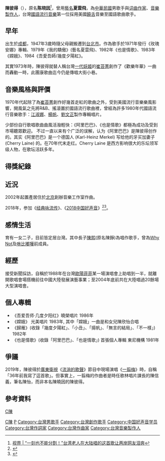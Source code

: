 {{blpsources|time=2021-06-01}}
{{藝人
| 姓名 = 陳彼得<br>Peter Chen
| 類型 = 男歌手
| 圖片 = 
| 圖片尺寸 =   
| 圖片簡介 =  
| 本名 = 陈晓因
| 綽號 = 夏雲飛
| 國籍 = {{ROC}}
| 出生日期 = {{birth date and age|1943|8|12}}
| 出生地點 = {{ROC-1928|四川省}}[[成都縣|成都縣]]
| 逝世日期 =  
| 逝世地點 = 
| 職業 = 歌手、词曲作家、唱片製作人
| 語言 = [[華語|華語]]
| 教育程度 = [[國立成功大學|國立成功大學]]機械工程學系
| 音樂類型 = [[流行|流行]]
| 演奏樂器 = 
| 出道作 = 
| 代表作 = 《歡樂年華》([[崔苔菁|崔苔菁]]唱)、《乘風破浪》([[崔苔菁|崔苔菁]]唱)、《煙火》([[崔苔菁|崔苔菁]]唱)、《默許》([[崔苔菁|崔苔菁]]唱)、《遲到》([[劉文正|劉文正]]唱)、《阿里巴巴》、《也是情歌》、《幾度夕陽紅》、《一段情》([[劉文正|劉文正]]唱)、《陽光爲什麽不來》(賈思樂唱)、《熱情的夏季》(費玉清唱)、《嫦娥》、《我的她》(沈雁唱)、《故事的真相》(楊林唱)等。
| 活躍年代 = 1971年4月至今
| 唱片公司 =銀河唱片、麗歌唱片、 [[東尼機構|東尼機構]]、[[光美唱片|光美唱片]]、曉榮唱片
| 經紀公司=  
| 獎項 = 
}}

'''陳彼得'''（{{bd|1943年|8月12日||catIdx=C陳}}），原名'''陈晓因'''<ref>[http://m.ckxx.net/shipin/p/147919.html 视界 | “一刻也不能分割！”台湾老人在大陆唱的这首歌让两岸网友泪奔]</ref>，曾用[[藝名|藝名]]'''夏雲飛'''，為[[中華民國|中華民國]]男歌手與[[词曲作家|词曲作家]]、[[音樂製作人|音樂製作人]]，台灣[[國語流行音樂|國語流行音樂]]第一位採用美國[[饒舌|饒舌]]音樂至國語歌曲歌手。

==早年==
出生於[[成都|成都]]，1947年3歲時隨父母親搬遷到[[台北市|台北市]]。作為歌手於1971年發行《玫瑰安娜》專輯、1979年《我的驕傲》(藝名夏雲飛)、1982年《也是情歌》、1983年《嫦娥》、1984《吾愛吾師/幾度夕陽紅》。

其實1973年時，陳彼得就替人稱台灣[[一代妖姬|一代妖姬]]的[[崔苔菁|崔苔菁]]創作了《歡樂年華》一曲而轟動一時，此團康歌曲迄今仍是傳唱大街小巷。

==音樂風格與評價==
1970年代起除了為[[崔苔菁|崔苔菁]]創作好幾首走紅的歌曲之外，受到美國流行音樂樂風影響，開風氣之先將R&B、搖滾置於國語流行歌曲裡，曾經為許多1980年代國語流行音樂歌手：[[江淑娜|江淑娜]]、[[楊帆|楊帆]]、[[劉文正|劉文正]]製作專輯唱片。

少部份自行歌唱歌曲曲風活潑輕快：《阿里巴巴》、《也是情歌》都極為成功及受到市場聽眾歡迎。
不过一直以来有个广泛的误解，认为《阿里巴巴》是陳彼得创作的。其实《阿里巴巴》是一个德国人 (Karl-Heinz Merkel) 写给他的牙买加妻子 (Cherry Laine) 的。在70年代末走红。Cherry Laine 是西方影响很大的乐坛领军级人物，在歌坛活跃多年。

==得獎紀錄==

==近況==
2002年起置產居住於[[北京|北京]]創辦音樂工作室作曲。

2018年，参加《[[经典咏流传|经典咏流传]]》、《[[2018中国好声音|2018中国好声音]]》<ref>{{cite news |editor=陈恺 |title=《经典咏流传》74岁台湾音乐人热血呐喊沸腾全场 |url=https://www.163.com/ent/article/DD4S0LUG00038793.html |accessdate=2021-05-04 |work=网易娱乐 |publisher=网易 |date=2018-03-17}}</ref><ref>{{cite news |author=裘晋奕 |title=《好声音》“保留戏份”又来了：74岁台湾音乐教父陈彼得今晚亮嗓 |url=https://www.cqcb.com/entertainment/2018-08-10/1016274_pc.html |accessdate=2021-05-04 |work=上游新闻 |date=2018-08-10}}</ref>。

==感情生活==
育有一女二子，目前皆定居台灣。其中長子[[陳熙_(歌手)|陳熙]](原名陳錚)為唱作歌手，曾為[[Why_Not_(臺灣組合)|Why Not]]及[[咻比嘟嘩|咻比嘟嘩]]前成員。

==經歷==
接受新聞採訪，自稱於1988年在台灣[[歐陽菲菲|歐陽菲菲]]某一場演唱會上助唱到一半，就離開歌唱會場撘機前往中國大陸發展演藝事業；至2004年底前共在大陸唱過20餘場大型演唱會。    

==個人專輯==
* 《吾爱吾师·几度夕阳红》曉榮唱片 1986年
*《嫦娥》 光美唱片 1983年, 其中「嫦娥」一曲是和女兒陳欣怡合唱
*《歸雁》(收錄「幾度夕陽紅」、「小丑」、「揚帆」、「無言的結局」、「不一樣」) 1982年
*《也是情歌》(收錄「阿里巴巴」、「也是情歌」) 首張個人專輯 東尼機構 1981年

==爭議==
2019年，陳彼得於[[廣東衛視|廣東衛視]]《[[流淌的歌聲|流淌的歌聲]]》節目中現場演唱《[[一翦梅_(歌曲)|一翦梅]]》時，自稱「36年前我寫了這首歌」。但事實上，一翦梅的作曲者是時任歌林唱片課長的陳信義，筆名陳怡，而非本名陳曉因的陳彼得。

== 參考資料 ==
{{refs}}

[[category:成都人|C陳]]
[[Category:台湾饒舌歌手|C陳]]
[[Category:陳姓|P]]
[[Category:台灣男歌手|Category:台灣男歌手]]
[[Category:台灣創作歌手|Category:台灣創作歌手]]
[[Category:中国好声音学员|Category:中国好声音学员]]
[[Category:台灣作詞家|Category:台灣作詞家]]
[[Category:台灣作曲家|Category:台灣作曲家]]
[[Category:台灣音樂製作人|Category:台灣音樂製作人]]